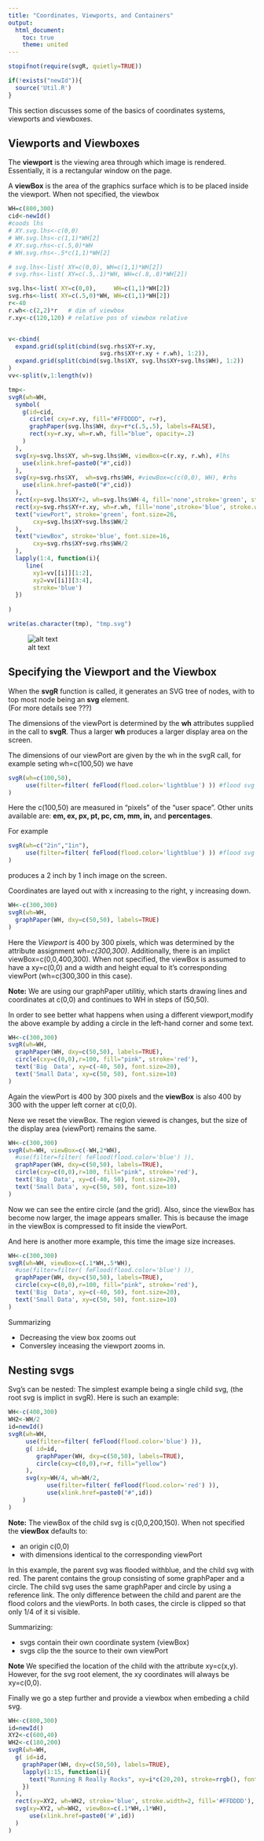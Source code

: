 ```yaml
---
title: "Coordinates, Viewports, and Containers"
output:
  html_document:
    toc: true
    theme: united
---
```



```r
stopifnot(require(svgR, quietly=TRUE))
```

```r
if(!exists("newId")){
  source('Util.R')
}
```




This section discusses some of the basics of coordinates systems, viewports and  viewboxes.


## Viewports and Viewboxes
<a name="viewpors"></a> 

The **viewport** is the viewing area through which image is rendered. Essentially, it is a rectangular window on the page. 

A **viewBox** is the area of the graphics surface which is to be placed inside the viewport. When not specified, the viewbox



```r
WH=c(800,300)
cid<-newId()
#coods lhs
# XY.svg.lhs<-c(0,0)
# WH.svg.lhs<-c(1,1)*WH[2]
# XY.svg.rhs<-c(.5,0)*WH
# WH.svg.rhs<-.5*c(1,1)*WH[2]

# svg.lhs<-list( XY=c(0,0), WH=c(1,1)*WH[2])
# svg.rhs<-list( XY=c(.5,.1)*WH, WH=c(.8,.8)*WH[2])

svg.lhs<-list( XY=c(0,0),     WH=c(1,1)*WH[2])
svg.rhs<-list( XY=c(.5,0)*WH, WH=c(1,1)*WH[2])
r<-40
r.wh<-c(2,2)*r   # dim of viewbox
r.xy<-c(120,120) # relative pos of viewbox relative 


v<-cbind(
  expand.grid(split(cbind(svg.rhs$XY+r.xy,
                          svg.rhs$XY+r.xy + r.wh), 1:2)),
  expand.grid(split(cbind(svg.lhs$XY, svg.lhs$XY+svg.lhs$WH), 1:2))
)
vv<-split(v,1:length(v))

tmp<-
svgR(wh=WH, 
  symbol(
    g(id=cid,
      circle( cxy=r.xy, fill="#FFDDDD", r=r),
      graphPaper(svg.lhs$WH, dxy=r*c(.5,.5), labels=FALSE),
      rect(xy=r.xy, wh=r.wh, fill="blue", opacity=.2)
    )
  ),
  svg(xy=svg.lhs$XY, wh=svg.lhs$WH, viewBox=c(r.xy, r.wh), #lhs
    use(xlink.href=paste0("#",cid))
  ),
  svg(xy=svg.rhs$XY,  wh=svg.rhs$WH, #viewBox=c(c(0,0), WH), #rhs
    use(xlink.href=paste0("#",cid))
  ),
  rect(xy=svg.lhs$XY+2, wh=svg.lhs$WH-4, fill='none',stroke='green', stroke.width=4),
  rect(xy=svg.rhs$XY+r.xy, wh=r.wh, fill='none',stroke='blue', stroke.width=4),
  text("viewPort", stroke='green', font.size=26, 
       cxy=svg.lhs$XY+svg.lhs$WH/2
  ),
  text("viewBox", stroke='blue', font.size=16, 
       cxy=svg.rhs$XY+svg.rhs$WH/2
  ),
  lapply(1:4, function(i){
     line(
       xy1=vv[[i]][1:2], 
       xy2=vv[[i]][3:4], 
       stroke='blue')
  })
  
)

write(as.character(tmp), "tmp.svg")
```
![alt text](./tmp.svg)


##  Specifying the Viewport and the Viewbox

When the **svgR** function is called, it generates an SVG tree of nodes, with to top most node being an **svg** element.  
(For more details see ???)

The dimensions of the viewPort is determined by the **wh** attributes supplied in the call to **svgR**.  Thus a larger **wh** produces a larger display area on the screen.  

The dimensions of our viewPort are given by the wh in the svgR call, for example seting wh=c(100,50) we have 

```r
svgR(wh=c(100,50), 
     use(filter=filter( feFlood(flood.color='lightblue') )) #flood svg with lightBlue
)
```

Here the c(100,50) are measured in "pixels" of the "user space".  Other units available are: **em, ex, px, pt, pc, cm, mm, in,** and **percentages**.

For example

```r
svgR(wh=c("2in","1in"), 
     use(filter=filter( feFlood(flood.color='lightblue') )) #flood svg with lightBlue
)
```

produces a 2 inch by 1 inch image on the screen.

Coordinates are layed out  with x increasing to the right, y increasing down.

```r
WH<-c(300,300)
svgR(wh=WH, 
  graphPaper(WH, dxy=c(50,50), labels=TRUE)
)
```

Here the *Viewport* is 400 by 300 pixels, which was determined by the attribute assignment *wh=c(300,300)*. Additionally, there is
an implict viewBox=c(0,0,400,300). When not specified, the viewBox is assumed to have a xy=c(0,0) and a width and height equal to it's corresponding viewPort (wh=c(300,300 in this case). 

**Note:** We are using our graphPaper utilitiy, which starts drawing lines and coordinates at c(0,0) and continues to WH in steps of (50,50).

In order to see better what happens when using a different viewport,modify the above example by adding a circle in the left-hand corner and some text.

```r
WH<-c(300,300)
svgR(wh=WH, 
  graphPaper(WH, dxy=c(50,50), labels=TRUE),
  circle(cxy=c(0,0),r=100, fill="pink", stroke='red'),
  text('Big  Data', xy=c(-40, 50), font.size=20),
  text('Small Data', xy=c(50, 50), font.size=10)
)
```

Again the viewPort is 400 by 300 pixels and the **viewBox** is also 400 by 300 with the upper left corner at c(0,0). 

Nexe we reset the viewBox.  The region viewed is changes, but  the size of the display area (viewPort) remains the same.

```r
WH<-c(300,300)
svgR(wh=WH, viewBox=c(-WH,2*WH),
  #use(filter=filter( feFlood(flood.color='blue') )),
  graphPaper(WH, dxy=c(50,50), labels=TRUE),
  circle(cxy=c(0,0),r=100, fill="pink", stroke='red'),
  text('Big  Data', xy=c(-40, 50), font.size=20),
  text('Small Data', xy=c(50, 50), font.size=10)
)
```

Now we can see the entire circle (and the grid). Also, since the viewBox has become now larger, the image appears smaller. This is because the image in the viewBox is compressed to fit inside the viewPort. 

And here is another more example, this time the image size increases.


```r
WH<-c(300,300)
svgR(wh=WH, viewBox=c(.1*WH,.5*WH),
  #use(filter=filter( feFlood(flood.color='blue') )),
  graphPaper(WH, dxy=c(50,50), labels=TRUE),
  circle(cxy=c(0,0),r=100, fill="pink", stroke='red'),
  text('Big  Data', xy=c(-40, 50), font.size=20),
  text('Small Data', xy=c(50, 50), font.size=10)
)
```

Summarizing

- Decreasing the view box zooms out
- Conversley inceasing the viewport zooms in.




## Nesting svgs

Svg's can be nested: The simplest example being a single child svg, (the root svg is implict in svgR). Here is such an example:


```r
WH<-c(400,300)
WH2<-WH/2
id=newId()
svgR(wh=WH, 
     use(filter=filter( feFlood(flood.color='blue') )),
     g( id=id,
        graphPaper(WH, dxy=c(50,50), labels=TRUE),
        circle(cxy=c(0,0),r=r, fill="yellow")
     ),
     svg(xy=WH/4, wh=WH/2, 
           use(filter=filter( feFlood(flood.color='red') )),
           use(xlink.href=paste0("#",id))
    )
)
```


**Note:** The viewBox of the child svg is c(0,0,200,150). 
When not specified the **viewBox** defaults to: 

-  an origin  c(0,0)
-  with dimensions identical to the corresponding viewPort  

In this example, the parent svg was flooded withblue, and the child svg with red. The parent contains the group consisting of some graphPaper and a circle. The child svg uses the same graphPaper and circle by using a reference link. The only difference between the child and parent are the flood colors and the viewPorts. In both cases, the circle is clipped so that only 1/4 of it si visible.

Summarizing:

- svgs contain their own coordinate system (viewBox)
- svgs clip the the source to their own viewPort

**Note** We specified the location of the child with the attribute xy=c(x,y). However, for the svg root element, the xy coordinates will always be xy=c(0,0).

Finally we go a step further and provide a viewbox when embeding a child svg.

```r
WH<-c(800,300)
id=newId()
XY2<-c(600,40)
WH2<-c(180,200)
svgR(wh=WH, 
  g( id=id,
    graphPaper(WH, dxy=c(50,50), labels=TRUE),
    lapply(1:15, function(i){
      text("Running R Really Rocks", xy=i*c(20,20), stroke=rrgb(), font.size=10)
    })
  ),
  rect(xy=XY2, wh=WH2, stroke='blue', stroke.width=2, fill='#FFDDDD'),
  svg(xy=XY2, wh=WH2, viewBox=c(.1*WH,.1*WH),
      use(xlink.href=paste0('#',id))
  )
)
```

